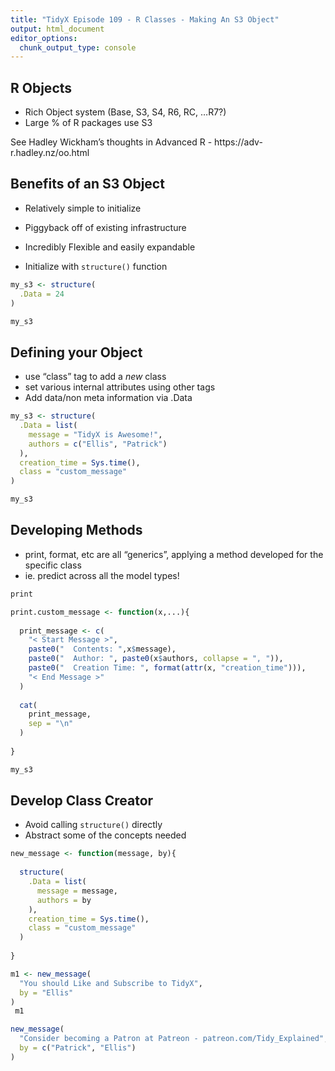 ```yaml
---
title: "TidyX Episode 109 - R Classes - Making An S3 Object"
output: html_document
editor_options: 
  chunk_output_type: console
---
```


## R Objects

- Rich Object system (Base, S3, S4, R6, RC, ...R7?)
- Large % of R packages use S3

See Hadley Wickham's thoughts in Advanced R -
https://adv-r.hadley.nz/oo.html

## Benefits of an S3 Object

- Relatively simple to initialize
- Piggyback off of existing infrastructure
- Incredibly Flexible and easily expandable

- Initialize with `structure()` function

```r

my_s3 <- structure(
  .Data = 24
)

my_s3

```

## Defining your Object

- use "class" tag to add a _new_ class
- set various internal attributes using other tags
- Add data/non meta information via .Data

```r

my_s3 <- structure(
  .Data = list(
    message = "TidyX is Awesome!",
    authors = c("Ellis", "Patrick")
  ),
  creation_time = Sys.time(),
  class = "custom_message"
)

my_s3

```

## Developing Methods

- print, format, etc are all "generics", applying a method developed for the specific class
- ie. predict across all the model types!

```r

print

print.custom_message <- function(x,...){
  
  print_message <- c(
    "< Start Message >",
    paste0("  Contents: ",x$message),
    paste0("  Author: ", paste0(x$authors, collapse = ", ")),
    paste0("  Creation Time: ", format(attr(x, "creation_time"))),
    "< End Message >"
  )
  
  cat(
    print_message,
    sep = "\n"
  )
  
}

my_s3

```

## Develop Class Creator

- Avoid calling `structure()` directly
- Abstract some of the concepts needed

```r

new_message <- function(message, by){
  
  structure(
    .Data = list(
      message = message,
      authors = by
    ),
    creation_time = Sys.time(),
    class = "custom_message"
  )
  
}

m1 <- new_message(
  "You should Like and Subscribe to TidyX",
  by = "Ellis"
)
 m1

new_message(
  "Consider becoming a Patron at Patreon - patreon.com/Tidy_Explained",
  by = c("Patrick", "Ellis")
)

```


